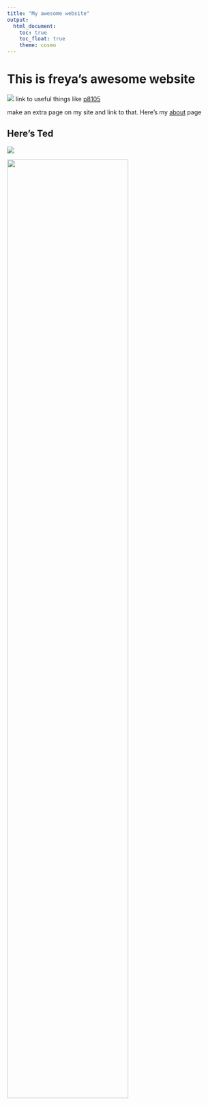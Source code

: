 ```yaml
---
title: "My awesome website"
output: 
  html_document:
    toc: true
    toc_float: true
    theme: cosmo
---
```


# This is freya's awesome website

![](https://media.giphy.com/media/drXGoW1iudhKw/giphy.gif)
link to useful things like 
[p8105](https://www.p8105.com/making_websites.html)

make an extra page on my site and link to that.
Here's my [about](about.html) page


## Here's Ted

![](images/ted/jpg)


<img src="images/image.jpg" style="width:75%">






